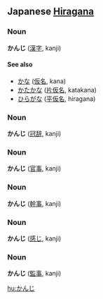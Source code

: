 ==Japanese [[Hiragana]]==
===Noun===
'''かんじ''' ([[漢字]], kanji)

====See also====
*[[かな]] ([[仮名]], kana)
*[[かたかな]] ([[片仮名]], katakana)
*[[ひらがな]] ([[平仮名]], hiragana)

===Noun===
'''かんじ''' ([[冠辞]], kanji)

===Noun===
'''かんじ''' ([[官事]], kanji)

===Noun===
'''かんじ''' ([[幹事]], kanji)

===Noun===
'''かんじ''' ([[感じ]], kanji)

===Noun===
'''かんじ''' ([[監事]], kanji)

[[hu:かんじ]]